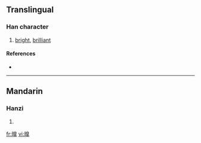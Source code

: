 ==Translingual==

===Han character===
{{Han char|rn=72|rad=日|as=12|sn=16|four=|canj=日竹山十 (AHUJ)}}

# [[bright]], [[brilliant]]

====References====
* {{Han ref|kx=0500.251|hdz=21536.111|uh=66CD|ud=26317}}

----

==Mandarin==

===Hanzi===
{{cmn-hanzi|pin=[[hào]] ([[hao4]])|wg=hao<sup>4</sup>}}

# {{defn|Mandarin}}

[[fr:曍]]
[[vi:曍]]